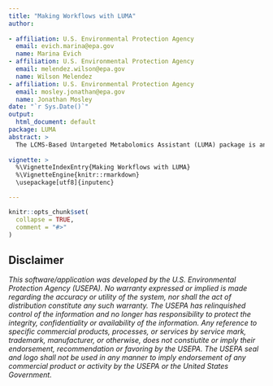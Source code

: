 ```yaml
---
title: "Making Workflows with LUMA"
author: 
  
- affiliation: U.S. Environmental Protection Agency
  email: evich.marina@epa.gov
  name: Marina Evich
- affiliation: U.S. Environmental Protection Agency
  email: melendez.wilson@epa.gov
  name: Wilson Melendez
- affiliation: U.S. Environmental Protection Agency
  email: mosley.jonathan@epa.gov
  name: Jonathan Mosley
date: "`r Sys.Date()`"
output: 
  html_document: default
package: LUMA
abstract: >
  The LCMS-Based Untargeted Metabolomics Assistant (LUMA) package is an automated data processing tool, bridging the outputs of XCMS and CAMERA to a comprehensive data matrix in the R environment for discovery-based studies. The intended users of this R package are LC-MS-based untargeted metabolomics practitioners with minimal to advanced experience in the R environment who process raw LC-MS data files in preparation for downstream statistical analysis. The LUMA package performs feature-reduction by minimizing single features which do not pass quality control (QC) checks and can negatively impact downstream analyses. LUMA contains self-contained functions (herein referred to as modules) that allow for rapid, automated workflows to perform these QC steps with minimal user input. Furthermore, to expedite manual data curation for potentially conflicting isotope and ion adduct annotations, data visualization is consolidated to a single graphic per metabolite group. This graphic contains all EIC plots and psSpectra from CAMERA and new correlation matrices and dendrograms for all features attributed to a single metabolite. Final processed metabolite data, containing normalized intensities and user-defined meta-data, can be exported to worksheets which are directly formatted to a number of analytical tools including MetaboAnalyst, while retaining traceability in the R environment.  
    
vignette: >
  %\VignetteIndexEntry{Making Workflows with LUMA}
  %\VignetteEngine{knitr::rmarkdown}
  \usepackage[utf8]{inputenc}

---
```


```r
knitr::opts_chunk$set(
  collapse = TRUE,
  comment = "#>"
)
```

## Disclaimer

*This software/application was developed by the U.S. Environmental Protection Agency (USEPA).  No warranty expressed or implied is made regarding the accuracy or utility of the system, nor shall the act of distribution constitute any such warranty.  The USEPA has relinquished control of the information and no longer has responsibility to protect the integrity, confidentiality or availability of the information.  Any reference to specific commercial products, processes, or services by service mark, trademark, manufacturer, or otherwise, does not constiutite or imply their endorsement, recommendation or favoring by the USEPA.  The USEPA seal and logo shall not be used in any manner to imply endorsement of any commercial product or activity by the USEPA or the United States Government.*

